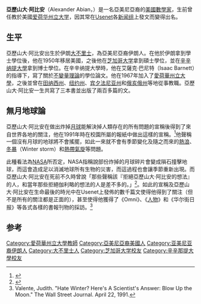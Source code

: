 '''亞歷山大·阿比安'''（Alexander Abian，{{bd|1923年|1月1日|1999年|7月24日|catIdx=Abian}}）是一名亞美尼亞裔的[[美國|美國]][[數學家|數學家]]，生前曾任教於美國[[爱荷华州立大学|爱荷华州立大学]]，因其常在[[Usenet|Usenet]]各[[新闻组|新闻组]]上發文而變得出名。

==生平==
亞歷山大·阿比安出生於伊朗[[大不里士|大不里士]]，為亞美尼亞裔伊朗人。在他於伊朗拿到學士學位後，他在1950年移居美國，之後他在[[芝加哥大学|芝加哥大学]]拿到碩士學位，並在[[辛辛纳提大學|辛辛纳提大學]]拿到博士學位。在辛辛纳提大學時，他在艾薩克·巴尼特（Isaac Barnett）的指導下，寫了關於[[不變量理論|不變量理論]]的學位論文。他在1967年加入了[[愛荷華州立大學|愛荷華州立大學]]，之後並曾在[[田纳西州|田纳西州]]、[[纽约州|纽约州]]、[[宾夕法尼亚州|宾夕法尼亚州]]和[[俄亥俄州|俄亥俄州]]等地從事教職。亞歷山大·阿比安一生共寫了三本書並出版了兩百多篇的文。

==無月地球論==
亞歷山大·阿比安在做出炸掉[[月球|月球]]能解決掉人類存在的所有問題的宣稱後得到了來自世界各地的關注，他在1991年時在校園所屬的報紙中做出這樣的宣稱。<ref>{{cite news | title=YIKES!: GOODNIGHT, MOON Shoot the moon? Hell, says Prof. Alexander Abian, why not just blow it up?; | url=http://www.people.com/people/archive/article/0,,20115383,00.html | publisher=People | date=1991-06-24 | accessdate=2006-10-18 | archive-date=2016-08-22 | archive-url=https://web.archive.org/web/20160822230608/http://www.people.com/people/archive/article/0,,20115383,00.html | dead-url=no }}</ref>他聲稱一個沒有月球的地球將不會搖擺，如此一來就不會有季節變化及隨之而來的[[熱浪|熱浪]]、[[冬暴|冬暴]]（Winter storm）和[[熱帶氣旋|熱帶氣旋]]等問題。

此種看法為[[NASA|NASA]]所否定，NASA指稱說部份炸掉的月球碎片會變成隕石撞擊地球，而這會造成足以消滅地球所有生物的災害，而這過程也會讓季節重新出現。而亞歷山大·阿比安在死前不久時曾說「那些聲稱該『拒絕亞歷山大·阿比安的想法』的人，和當年那些拒絕伽利略的想法的人是差不多的。」<ref>{{cite news |first=Richard |last=Morin |title=Drunks + Kids = Profits |url=http://www.washingtonpost.com/wp-dyn/content/article/2006/05/29/AR2006052900845.html |work=The Washington Post |date=2006-05-30 |accessdate=2006-10-18 |archive-date=2020-03-21 |archive-url=https://web.archive.org/web/20200321024154/https://www.washingtonpost.com/wp-dyn/content/article/2006/05/29/AR2006052900845.html |dead-url=no }}</ref>。如此的宣稱及亞歷山大·阿比安在生命最後的時光中在Usenet上發佈的數千篇文使得他得到了關注（但不是所有的關注都是正面的），甚至使得他獲得了《Omni》、《[[人物_(雜誌)|人物]]》和《华尔街日报》等各式各樣的書報刊物的採訪。<ref name="wsj">Valente, Judith.  "Hate Winter?  Here's A Scientist's Answer: Blow Up the Moon."  The Wall Street Journal. April 22, 1991.</ref>

==参考==
{{reflist}}

{{Authority control}}
{{DEFAULTSORT: Abian, Alexander}}
[[Category:愛荷華州立大學教師|Category:愛荷華州立大學教師]]
[[Category:亞美尼亞裔美國人|Category:亞美尼亞裔美國人]]
[[Category:亚美尼亚裔伊朗人|Category:亚美尼亚裔伊朗人]]
[[Category:大不里士人|Category:大不里士人]]
[[Category:芝加哥大学校友|Category:芝加哥大学校友]]
[[Category:辛辛那提大學校友|Category:辛辛那提大學校友]]